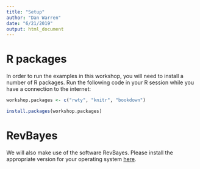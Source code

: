 ```yaml
---
title: "Setup"
author: "Dan Warren"
date: "6/21/2019"
output: html_document
---
```


# R packages

In order to run the examples in this workshop, you will need to install a number of R packages.  Run the following code in your R session while you have a connection to the internet:

```r
workshop.packages <- c("rwty", "knitr", "bookdown")

install.packages(workshop.packages)
```


# RevBayes

We will also make use of the software RevBayes. Please install the appropriate version for your
operating system [here](https://revbayes.github.io/software).
